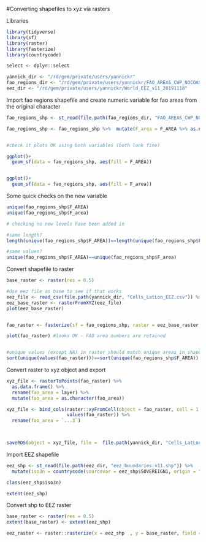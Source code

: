#Converting shapefiles to xyz via rasters

Libraries
```r
library(tidyverse)
library(sf)
library(raster)
library(fasterize)
library(countrycode)

select <- dplyr::select

yannick_dir <- "/rd/gem/private/users/yannickr"
fao_regions_dir <- "/rd/gem/private/users/yannickr/FAO_AREAS_CWP_NOCOASTLINE"
eez_dir <- "/rd/gem/private/users/yannickr/World_EEZ_v11_20191118"

```

Import fao regions shapefile and create numeric variable for fao areas from the original character
```r

fao_regions_shp <- st_read(file.path(fao_regions_dir, "FAO_AREAS_CWP_NOCOASTLINE.shp"))

fao_regions_shp <- fao_regions_shp %>%  mutate(F_area = F_AREA %>% as.numeric())


#check it plots OK using both variables (both look fine)

ggplot()+
  geom_sf(data = fao_regions_shp, aes(fill = F_AREA))


ggplot()+
  geom_sf(data = fao_regions_shp, aes(fill = F_area))

```

Some quick checks on the new variable
```r
unique(fao_regions_shp$F_AREA)
unique(fao_regions_shp$F_area)

# checking no new levels have been added in 

#same length?
length(unique(fao_regions_shp$F_AREA))==length(unique(fao_regions_shp$F_area))

#same values?
unique(fao_regions_shp$F_AREA)==unique(fao_regions_shp$F_area)
```

Convert shapefile to raster
```r

base_raster <- raster(res = 0.5)

#Use eez file as base to see if that works
eez_file <- read_csv(file.path(yannick_dir, "Cells_LatLon_EEZ.csv")) %>% select(Lon, Lat, A_Code)
eez_base_raster <- rasterFromXYZ(eez_file)
plot(eez_base_raster)


fao_raster <- fasterize(sf = fao_regions_shp, raster = eez_base_raster, field = "F_area", fun = "last")

plot(fao_raster) #looks OK - FAO area numbers are retained


#unique values (except NA) in raster should match unique areas in shapefile  
sort(unique(values(fao_raster)))==sort(unique(fao_regions_shp$F_AREA))

```

Convert raster to xyz object and export
```r

xyz_file <- rasterToPoints(fao_raster) %>% 
  as.data.frame() %>% 
  rename(fao_area = layer) %>% 
  mutate(fao_area = as.character(fao_area))

xyz_file <- bind_cols(raster::xyFromCell(object = fao_raster, cell = 1:ncell(fao_raster)), 
                      values(fao_raster)) %>% 
  rename(fao_area = `...3`)
  


saveRDS(object = xyz_file, file =  file.path(yannick_dir, "Cells_LatLon_FAO_regions.rds"))

```

Import EEZ shapefile
```r

eez_shp <- st_read(file.path(eez_dir, "eez_boundaries_v11.shp")) %>% 
  mutate(iso3n = countrycode(sourcevar = eez_shp$SOVEREIGN1, origin = "country.name", destination = "iso3n", warn = TRUE))

class(eez_shp$iso3n)

extent(eez_shp)

```

Convert shp to EEZ raster

```r

base_raster <- raster(res = 0.5)
extent(base_raster) <- extent(eez_shp)

eez_raster <- raster::rasterize(x = eez_shp  , y = base_raster, field = eez_shp$iso3n , fun = "last")



```

